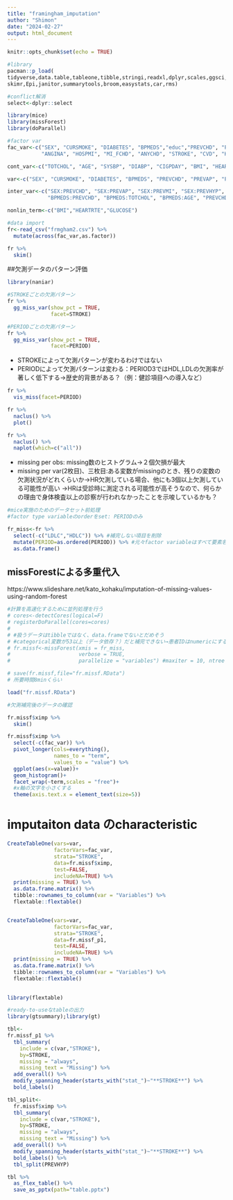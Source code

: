 ```yaml
---
title: "framingham_imputation"
author: "Shimon"
date: "2024-02-27"
output: html_document
---
```


```r
knitr::opts_chunk$set(echo = TRUE)
```

```r
#library
pacman::p_load(
tidyverse,data.table,tableone,tibble,stringi,readxl,dplyr,scales,ggsci,
skimr,Epi,janitor,summarytools,broom,easystats,car,rms)

#conflict解消
select<-dplyr::select 

library(mice)
library(missForest)
library(doParallel)
```

```r
#factor var
fac_var<-c("SEX", "CURSMOKE", "DIABETES", "BPMEDS","educ","PREVCHD", "PREVAP", "PREVMI", "PREVSTRK", "PREVHYP", "PERIOD", "DEATH", 
           "ANGINA", "HOSPMI", "MI_FCHD", "ANYCHD", "STROKE", "CVD", "HYPERTEN")

cont_var<-c("TOTCHOL", "AGE", "SYSBP", "DIABP", "CIGPDAY", "BMI", "HEARTRTE", "GLUCOSE")

var<-c("SEX", "CURSMOKE", "DIABETES", "BPMEDS", "PREVCHD", "PREVAP", "PREVMI", "PREVSTRK", "PREVHYP", cont_var)

inter_var<-c("SEX:PREVCHD", "SEX:PREVAP", "SEX:PREVMI", "SEX:PREVHYP", "SEX:DIABP", "CURSMOKE:HEARTRTE","DIABETES:TOTCHOL", "DIABETES:SYSBP",
             "BPMEDS:PREVCHD", "BPMEDS:TOTCHOL", "BPMEDS:AGE", "PREVCHD:GLUCOSE", "PREVHYP:BMI", "TOTCHOL:AGE","HEARTRTE:GLUCOSE")

nonlin_term<-c("BMI","HEARTRTE","GLUCOSE")

#data import
fr<-read_csv("frmgham2.csv") %>% 
  mutate(across(fac_var,as.factor))
```


```r
fr %>% 
  skim()
```
##欠測データのパターン評価
```r
library(naniar)

#STROKEごとの欠測パターン
fr %>% 
  gg_miss_var(show_pct = TRUE,
              facet=STROKE)

#PERIODごとの欠測パターン
fr %>% 
  gg_miss_var(show_pct = TRUE,
              facet=PERIOD)
```
- STROKEによって欠測パターンが変わるわけではない
- PERIODによって欠測パターンは変わる：PERIOD3ではHDL,LDLの欠測率が著しく低下する→歴史的背景がある？（例：健診項目への導入など）

```r
fr %>% 
  vis_miss(facet=PERIOD)
```

```r
fr %>% 
  naclus() %>% 
  plot()

fr %>% 
  naclus() %>% 
  naplot(which=c("all"))
```

- missing per obs: missing数のヒストグラム→２個欠損が最大
- missing per var(2枚目)、三枚目:ある変数がmissingのとき、残りの変数の欠測状況がどれくらいか→HR欠測している場合、他にも3個以上欠測している可能性が高い
→HRは受診時に測定される可能性が高そうなので、何らかの理由で身体検査以上の診察が行われなかったことを示唆しているかも？

```r
#mice実施のためのデータセット前処理
#factor type variableのorderをset: PERIODのみ

fr_miss<-fr %>%
  select(-c("LDLC","HDLC")) %>% #補完しない項目を削除
  mutate(PERIOD=as.ordered(PERIOD)) %>% #元々factor variableはすべて要素名が数字だったのでorderを明示しなくても昇順にしてくれる
  as.data.frame()
```


## missForestによる多重代入
https://www.slideshare.net/kato_kohaku/imputation-of-missing-values-using-random-forest
```r
#計算を高速化するために並列処理を行う
# cores<-detectCores(logical=F)
# registerDoParallel(cores=cores)
# 
# #扱うデータはtibbleではなく、data.frameでないとだめそう
# #categorical変数が53以上（データ依存？）だと補完できない→患者IDはnumericにする必要があるか、予測に影響するならはずすべき
# fr.missf<-missForest(xmis = fr_miss,
#                      verbose = TRUE,
#                      parallelize = "variables") #maxiter = 10, ntree = 100, parallelize:並列処理

# save(fr.missf,file="fr.missf.RData")
# 所要時間8minくらい

load("fr.missf.RData")
```

```r
#欠測補完後のデータの確認

fr.missf$ximp %>% 
  skim()

fr.missf$ximp %>% 
  select(-c(fac_var)) %>% 
  pivot_longer(cols=everything(),
               names_to = "term",
               values_to = "value") %>% 
  ggplot(aes(x=value))+
  geom_histogram()+
  facet_wrap(~term,scales = "free")+
  #x軸の文字を小さくする
  theme(axis.text.x = element_text(size=5))

```

# imputaiton data のcharacteristic
```r
CreateTableOne(vars=var,
               factorVars=fac_var,
               strata="STROKE",
               data=fr.missf$ximp,
               test=FALSE,
               includeNA=TRUE) %>% 
  print(missing = TRUE) %>% 
  as.data.frame.matrix() %>% 
  tibble::rownames_to_column(var = "Variables") %>% 
  flextable::flextable()


CreateTableOne(vars=var,
               factorVars=fac_var,
               strata="STROKE",
               data=fr.missf_p1,
               test=FALSE,
               includeNA=TRUE) %>% 
  print(missing = TRUE) %>% 
  as.data.frame.matrix() %>% 
  tibble::rownames_to_column(var = "Variables") %>% 
  flextable::flextable()
  

library(flextable)
```

```r
#ready-to-useなtableの出力
library(gtsummary);library(gt)

tbl<-
fr.missf_p1 %>%
  tbl_summary(
    include = c(var,"STROKE"),
    by=STROKE,
    missing = "always",
    missing_text = "Missing") %>% 
  add_overall() %>% 
  modify_spanning_header(starts_with("stat_")~"**STROKE**") %>%
  bold_labels()

tbl_split<-
  fr.missf$ximp %>%
  tbl_summary(
    include = c(var,"STROKE"),
    by=STROKE,
    missing = "always",
    missing_text = "Missing") %>% 
  add_overall() %>% 
  modify_spanning_header(starts_with("stat_")~"**STROKE**") %>%
  bold_labels() %>% 
  tbl_split(PREVHYP) 

tbl %>% 
  as_flex_table() %>% 
  save_as_pptx(path="table.pptx")
        
```


